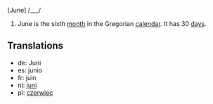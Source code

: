 [June] /___/

#June is the sixth [[month]] in the Gregorian [[calendar]]. It has 30 [[day]]s.

==Translations==
*de: Juni
*es: junio
*fr: juin
*nl: [[juni]]
*pl: [[czerwiec]]
